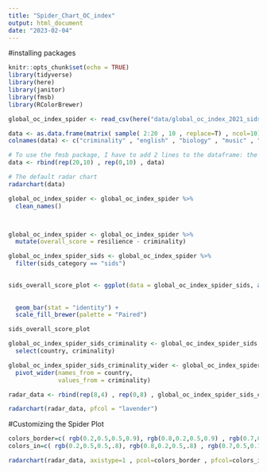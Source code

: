 ```yaml
---
title: "Spider_Chart_OC_index"
output: html_document
date: "2023-02-04"
---
```


#installing packages
```r
knitr::opts_chunk$set(echo = TRUE)
library(tidyverse)
library(here)
library(janitor)
library(fmsb)
library(RColorBrewer)
```

```r
global_oc_index_spider <- read_csv(here("data/global_oc_index_2021_sids_category.csv"))
```


```r
data <- as.data.frame(matrix( sample( 2:20 , 10 , replace=T) , ncol=10))
colnames(data) <- c("criminality" , "english" , "biology" , "music" , "R-coding", "data-viz" , "french" , "physic", "statistic", "sport" )
```


```r
# To use the fmsb package, I have to add 2 lines to the dataframe: the max and min of each topic to show on the plot!
data <- rbind(rep(20,10) , rep(0,10) , data)
```


```r
# The default radar chart 
radarchart(data)
```

```r
global_oc_index_spider <- global_oc_index_spider %>% 
  clean_names() 



global_oc_index_spider <- global_oc_index_spider %>%
  mutate(overall_score = resilience - criminality)
```


```r
global_oc_index_spider_sids <- global_oc_index_spider %>% 
  filter(sids_category == "sids")
  
```


```r
sids_overall_score_plot <- ggplot(data = global_oc_index_spider_sids, aes(x = overall_score,
                                                                          y = reorder(country, overall_score),
                                                                          fill = region)) +
  geom_bar(stat = "identity") +
  scale_fill_brewer(palette = "Paired")

sids_overall_score_plot
```


```r
global_oc_index_spider_sids_criminality <- global_oc_index_spider_sids %>% 
  select(country, criminality)
```


```r
global_oc_index_spider_sids_criminality_wider <- global_oc_index_spider_sids_criminality %>% 
  pivot_wider(names_from = country,
              values_from = criminality)
```

```r
radar_data <- rbind(rep(8,4) , rep(0,8) , global_oc_index_spider_sids_criminality_wider)
```


```r
radarchart(radar_data, pfcol = "lavender")
```


#Customizing the Spider Plot
```r
colors_border=c( rgb(0.2,0.5,0.5,0.9), rgb(0.8,0.2,0.5,0.9) , rgb(0.7,0.5,0.1,0.9) )
colors_in=c( rgb(0.2,0.5,0.5,.8), rgb(0.8,0.2,0.5,.8) , rgb(0.7,0.5,0.1,.8) )
```


```r
radarchart(radar_data, axistype=1 , pcol=colors_border , pfcol=colors_in , plwd=3 , plty=1, cglcol="dark grey", cglty=1, axislabcol="grey", caxislabels=seq(0,20,5), cglwd=0.95,vlcex=0.8)

```


```r

```


